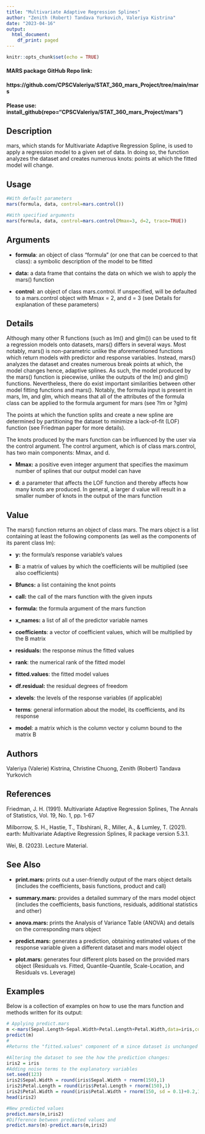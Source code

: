```yaml
---
title: "Multivariate Adaptive Regression Splines"
author: "Zenith (Robert) Tandava Yurkovich, Valeriya Kistrina"
date: "2023-04-16"
output:
  html_document:
    df_print: paged
---
```


```r
knitr::opts_chunk$set(echo = TRUE)
```

#### MARS package GitHub Repo link: 

#### https://github.com/CPSCValeriya/STAT_360_mars_Project/tree/main/mars

#### Please use: install_github(repo="CPSCValeriya/STAT_360_mars_Project/mars")

## Description

mars, which stands for Multivariate Adaptive Regression Spline, is used to apply a regression model to a given set of data. In doing so, the function analyzes the dataset and creates numerous knots: points at which the fitted model will change.

## Usage

```r
#With default parameters
mars(formula, data, control=mars.control())

#With specified arguments
mars(formula, data, control=mars.control(Mmax=3, d=2, trace=TRUE))
```

## Arguments

-   **formula**: an object of class "formula" (or one that can be coerced to that class): a symbolic description of the model to be fitted

-   **data:** a data frame that contains the data on which we wish to apply the mars() function

-   **control**: an object of class mars.control. If unspecified, will be defaulted to a mars.control object with Mmax = 2, and d = 3 (see Details for explanation of these parameters)

## Details

Although many other R functions (such as lm() and glm()) can be used to fit a regression models onto datasets, mars() differs in several ways. Most notably, mars() is non-parametric unlike the aforementioned functions which return models with predictor and response variables. Instead, mars() analyzes the dataset and creates numerous break points at which, the model changes hence, adaptive splines. As such, the model produced by the mars() function is piecewise, unlike the outputs of the lm() and glm() functions. Nevertheless, there do exist important similarities between other model fitting functions and mars(). Notably, the formula input is present in mars, lm, and glm, which means that all of the attributes of the formula class can be applied to the formula argument for mars (see ?lm or ?glm)

The points at which the function splits and create a new spline are determined by partitioning the dataset to minimize a lack-of-fit (LOF) function (see Friedman paper for more details).

The knots produced by the mars function can be influenced by the user via the control argument. The control argument, which is of class mars.control, has two main components: Mmax, and d.

-   **Mmax:** a positive even integer argument that specifies the maximum number of splines that our output model can have

-   **d**: a parameter that affects the LOF function and thereby affects how many knots are produced. In general, a larger d value will result in a smaller number of knots in the output of the mars function

## **Value**

The mars() function returns an object of class mars. The mars object is a list containing at least the following components (as well as the components of its parent class lm):

-   **y:** the formula's response variable's values\

-   **B:** a matrix of values by which the coefficients will be multiplied (see also coefficients)\

-   **Bfuncs:** a list containing the knot points

-   **call:** the call of the mars function with the given inputs\

-   **formula:** the formula argument of the mars function\

-   **x_names:** a list of all of the predictor variable names\

-   **coefficients**: a vector of coefficient values, which will be multiplied by the B matrix\

-   **residuals:** the response minus the fitted values\

-   **rank**: the numerical rank of the fitted model\

-   **fitted.values**: the fitted model values\

-   **df.residual:** the residual degrees of freedom\

-   **xlevels**: the levels of the response variables (if applicable)\

-   **terms**: general information about the model, its coefficients, and its response\

-   **model**: a matrix which is the column vector y column bound to the matrix B\

## Authors

Valeriya (Valerie) Kistrina, Christine Chuong, Zenith (Robert) Tandava Yurkovich

## References

Friedman, J. H. (1991). Multivariate Adaptive Regression Splines, The Annals of Statistics, Vol. 19, No. 1, pp. 1-67

Milborrow, S. H., Hastie, T., Tibshirani, R., Miller, A., & Lumley, T. (2021). earth: Multivariate Adaptive Regression Splines, R package version 5.3.1.

Wei, B. (2023). Lecture Material.

## See Also

-   **print.mars:** prints out a user-friendly output of the mars object details (includes the coefficients, basis functions, product and call)

-   **summary.mars:** provides a detailed summary of the mars model object (includes the coefficients, basis functions, residuals, additional statistics and other)

-   **anova.mars:** prints the Analysis of Variance Table (ANOVA) and details on the corresponding mars object

-   **predict.mars:** generates a prediction, obtaining estimated values of the response variable given a different dataset and mars model object

-   **plot.mars:** generates four different plots based on the provided mars object (Residuals vs. Fitted, Quantile-Quantile, Scale-Location, and Residuals vs. Leverage)

## Examples

Below is a collection of examples on how to use the mars function and methods written for its output:

```r

# Applying predict.mars
m <-mars(Sepal.Length~Sepal.Width+Petal.Length+Petal.Width,data=iris,control=mars.control())
predict(m)
#
#Returns the "fitted.values" component of m since dataset is unchanged

#Altering the dataset to see the how the prediction changes:
iris2 = iris
#Adding noise terms to the explanatory variables
set.seed(123)
iris2$Sepal.Width = round(iris$Sepal.Width + rnorm(150),1)
iris2$Petal.Length = round(iris$Petal.Length + rnorm(150),1)
iris2$Petal.Width = round(iris$Petal.Width + rnorm(150, sd = 0.1)+0.2,1)
head(iris2)

#New predicted values
predict.mars(m,iris2)
#Difference between predicted values and 
predict.mars(m)-predict.mars(m,iris2)
```
